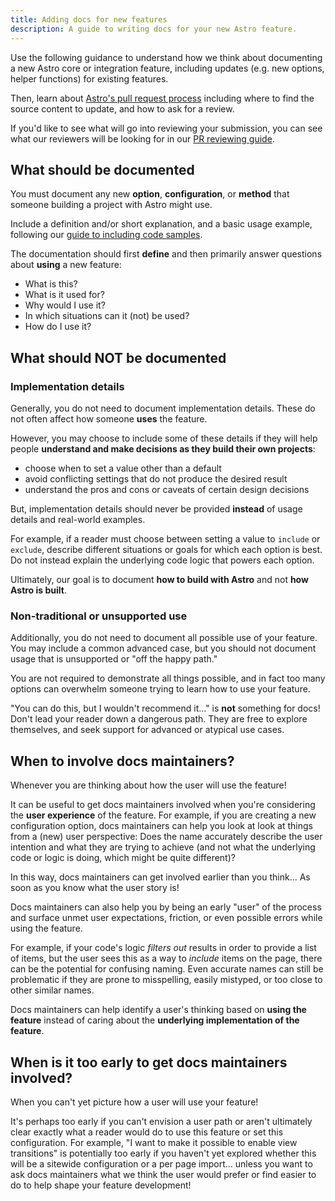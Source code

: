 ```yaml
---
title: Adding docs for new features
description: A guide to writing docs for your new Astro feature.
---
```


Use the following guidance to understand how we think about documenting a new Astro core or integration feature, including updates (e.g. new options, helper functions) for existing features.

Then, learn about [Astro's pull request process](/docs-for-code-changes/pull-requests/) including where to find the source content to update, and how to ask for a review.

If you'd like to see what will go into reviewing your submission, you can see what our reviewers will be looking for in our [PR reviewing guide](/reviewers/0-reviewing-prs/).

## What should be documented

You must document any new **option**, **configuration**, or **method** that someone building a project with Astro might use.

Include a definition and/or short explanation, and a basic usage example, following our [guide to including code samples](/reference/code-samples/).

The documentation should first **define** and then primarily answer questions about **using** a new feature:
- What is this?
- What is it used for?
- Why would I use it?
- In which situations can it (not) be used?
- How do I use it?

## What should NOT be documented

### Implementation details

Generally, you do not need to document implementation details. These do not often affect how someone **uses** the feature.

However, you may choose to include some of these details if they will help people **understand and make decisions as they build their own projects**:

- choose when to set a value other than a default
- avoid conflicting settings that do not produce the desired result
- understand the pros and cons or caveats of certain design decisions

But, implementation details should never be provided **instead** of usage details and real-world examples.

For example, if a reader must choose between setting a value to `include` or `exclude`, describe different situations or goals for which each option is best. Do not instead explain the underlying code logic that powers each option. 

Ultimately, our goal is to document **how to build with Astro** and not **how Astro is built**.

### Non-traditional or unsupported use

Additionally, you do not need to document all possible use of your feature. You may include a common advanced case, but you should not document usage that is unsupported or "off the happy path."

You are not required to demonstrate all things possible, and in fact too many options can overwhelm someone trying to learn how to use your feature. 

"You can do this, but I wouldn't recommend it..." is **not** something for docs! Don't lead your reader down a dangerous path. They are free to explore themselves, and seek support for advanced or atypical use cases.

## When to involve docs maintainers?

Whenever you are thinking about how the user will use the feature!

It can be useful to get docs maintainers involved when you're considering the **user experience** of the feature. For example, if you are creating a new configuration option, docs maintainers can help you look at look at things from a (new) user perspective: Does the name accurately describe the user intention and what they are trying to achieve (and not what the underlying code or logic is doing, which might be quite different)?

In this way, docs maintainers can get involved earlier than you think... As soon as you know what the user story is!

Docs maintainers can also help you by being an early "user" of the process and surface unmet user expectations, friction, or even possible errors while using the feature.

For example, if your code's logic *filters out* results in order to provide a list of items, but the user sees this as a way to *include* items on the page, there can be the potential for confusing naming. Even accurate names can still be problematic if they are prone to misspelling, easily mistyped, or too close to other similar names.

Docs maintainers can help identify a user's thinking based on **using the feature** instead of caring about the **underlying implementation of the feature**.

## When is it too early to get docs maintainers involved?

When you can't yet picture how a user will use your feature! 

It's perhaps too early if you can't envision a user path or aren't ultimately clear exactly what a reader would do to use this feature or set this configuration. For example, "I want to make it possible to enable view transitions" is potentially too early if you haven't yet explored whether this will be a sitewide configuration or a per page import... unless you want to ask docs maintainers what we think the user would prefer or find easier to do to help shape your feature development!
